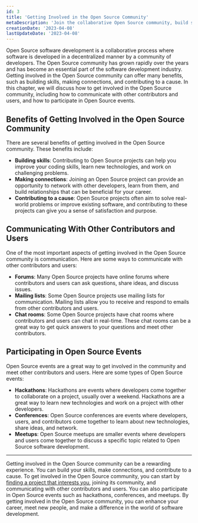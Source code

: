 ```yaml
---
id: 3
title: 'Getting Involved in the Open Source Community'
metaDescription: 'Join the collaborative Open Source community, build skills, make connections, and contribute to a cause. Learn to get involved, communicate, and participate in events. Join now!'
creationDate: '2023-04-08'
lastUpdateDate: '2023-04-08'
---
```

<p class="lead">Open Source software development is a collaborative process where software is developed in a decentralized manner by a community of developers. The Open Source community has grown rapidly over the years and has become an essential part of the software development industry. Getting involved in the Open Source community can offer many benefits, such as building skills, making connections, and contributing to a cause. In this chapter, we will discuss how to get involved in the Open Source community, including how to communicate with other contributors and users, and how to participate in Open Source events.</p>

## Benefits of Getting Involved in the Open Source Community

There are several benefits of getting involved in the Open Source community. These benefits include:

- <strong>Building skills</strong>: Contributing to Open Source projects can help you improve your coding skills, learn new technologies, and work on challenging problems.
- <strong>Making connections</strong>: Joining an Open Source project can provide an opportunity to network with other developers, learn from them, and build relationships that can be beneficial for your career.
- <strong>Contributing to a cause</strong>: Open Source projects often aim to solve real-world problems or improve existing software, and contributing to these projects can give you a sense of satisfaction and purpose.

## Communicating With Other Contributors and Users

One of the most important aspects of getting involved in the Open Source community is communication. Here are some ways to communicate with other contributors and users:

- <strong>Forums</strong>: Many Open Source projects have online forums where contributors and users can ask questions, share ideas, and discuss issues.
- <strong>Mailing lists</strong>: Some Open Source projects use mailing lists for communication. Mailing lists allow you to receive and respond to emails from other contributors and users.
- <strong>Chat rooms</strong>: Some Open Source projects have chat rooms where contributors and users can chat in real-time. These chat rooms can be a great way to get quick answers to your questions and meet other contributors.

## Participating in Open Source Events

Open Source events are a great way to get involved in the community and meet other contributors and users. Here are some types of Open Source events:

- <strong>Hackathons</strong>: Hackathons are events where developers come together to collaborate on a project, usually over a weekend. Hackathons are a great way to learn new technologies and work on a project with other developers.
- <strong>Conferences</strong>: Open Source conferences are events where developers, users, and contributors come together to learn about new technologies, share ideas, and network.
- <strong>Meetups</strong>: Open Source meetups are smaller events where developers and users come together to discuss a specific topic related to Open Source software development.

<hr/>

<p class="lead">Getting involved in the Open Source community can be a rewarding experience. You can build your skills, make connections, and contribute to a cause. To get involved in the Open Source community, you can start by <a href="/guide/getting-started-with-open-source/finding-open-source-projects">finding a project that interests you</a>, joining its community, and communicating with other contributors and users. You can also participate in Open Source events such as hackathons, conferences, and meetups. By getting involved in the Open Source community, you can enhance your career, meet new people, and make a difference in the world of software development.</p>
